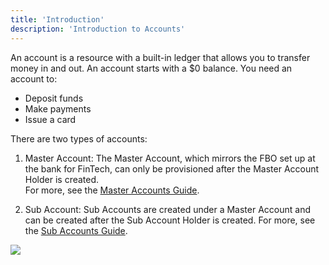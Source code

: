 ```yaml
---
title: 'Introduction'
description: 'Introduction to Accounts'
---
```

An account is a resource with a built-in ledger that allows you to transfer money in and out. An account starts with a $0 balance. You need an account to:
- Deposit funds
- Make payments
- Issue a card

There are two types of accounts:

1. Master Account: The Master Account, which mirrors the FBO set up at the bank for FinTech, can only be provisioned after the Master Account Holder is created.	
For more, see the [Master Accounts Guide](/accounts/master-accounts).

2. Sub Account: Sub Accounts are created under a Master Account and can be created after the Sub Account Holder is created.
For more, see the [Sub Accounts Guide](/accounts/sub-accounts).

<Frame caption="Account hierarchy" type="glass">
  <img src="https://uploads-ssl.webflow.com/66633a8deaa98cd86b9f0eb3/668ed23a334a4fa118a24499_Accounts%20-%20Intro%402x.png" />
</Frame>